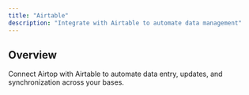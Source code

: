 ```yaml
---
title: "Airtable"
description: "Integrate with Airtable to automate data management"
---
```


## Overview

Connect Airtop with Airtable to automate data entry, updates, and synchronization across your bases.

